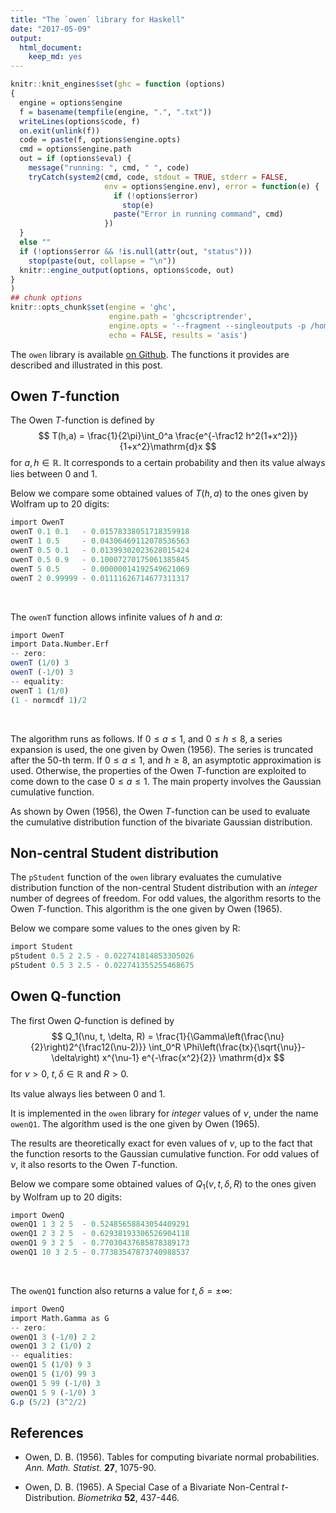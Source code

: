 ```yaml
---
title: "The `owen` library for Haskell"
date: "2017-05-09"
output: 
  html_document: 
    keep_md: yes
---
```


<link rel="stylesheet" type="text/css" href="assets/css/hscolour.css">


```r
knitr::knit_engines$set(ghc = function (options)
{
  engine = options$engine
  f = basename(tempfile(engine, ".", ".txt"))
  writeLines(options$code, f)
  on.exit(unlink(f))
  code = paste(f, options$engine.opts)
  cmd = options$engine.path
  out = if (options$eval) {
    message("running: ", cmd, " ", code)
    tryCatch(system2(cmd, code, stdout = TRUE, stderr = FALSE,
                     env = options$engine.env), error = function(e) {
                       if (!options$error)
                         stop(e)
                       paste("Error in running command", cmd)
                     })
  }
  else ""
  if (!options$error && !is.null(attr(out, "status")))
    stop(paste(out, collapse = "\n"))
  knitr::engine_output(options, options$code, out)
}
)
## chunk options
knitr::opts_chunk$set(engine = 'ghc', 
                      engine.path = 'ghcscriptrender', 
                      engine.opts = '--fragment --singleoutputs -p /home/stla/Work/Haskell/owen/.cabal-sandbox/x86_64-linux-ghc-7.10.3-packages.conf.d', 
                      echo = FALSE, results = 'asis')
```

The `owen` library is available [on Github](https://github.com/stla/owen). 
The functions it provides are described and illustrated in this post.

## Owen $T$-function

The Owen $T$-function is defined by
$$
T(h,a) = \frac{1}{2\pi}\int_0^a \frac{e^{-\frac12 h^2(1+x^2)}}{1+x^2}\mathrm{d}x
$$
for $a, h \in \mathbb{R}$. It corresponds to a certain probability and then its value always lies between $0$ and $1$. 

Below we compare some obtained values of $T(h, a)$ to the ones given by Wolfram up to $20$ digits:


```r
import OwenT
owenT 0.1 0.1   - 0.01578338051718359918
owenT 1 0.5     - 0.04306469112078536563
owenT 0.5 0.1   - 0.01399302023628015424
owenT 0.5 0.9   - 0.10007270175061385845
owenT 5 0.5     - 0.00000014192549621069
owenT 2 0.99999 - 0.01111626714677311317
```

<br/>

The `owenT` function allows infinite values of $h$ and $a$:

```r
import OwenT
import Data.Number.Erf 
-- zero: 
owenT (1/0) 3
owenT (-1/0) 3
-- equality:
owenT 1 (1/0)
(1 - normcdf 1)/2 
```

<br/>

The algorithm runs as follows. 
If $0 \leq a \leq 1$, and $0 \leq h \leq 8$, a series expansion is used, the one given by Owen (1956). The series is truncated after the $50$-th term. 
If $0\leq a \leq 1$, and $h \geq 8$, an asymptotic approximation is used. Otherwise, the properties of the Owen $T$-function are exploited to come down to the case $0 \leq a \leq 1$. The main property involves the Gaussian cumulative function.

As shown by Owen (1956), the Owen $T$-function can be used to evaluate the cumulative distribution function of the bivariate Gaussian distribution. 


## Non-central Student distribution 

The `pStudent` function of the `owen` library evaluates the cumulative distribution function of the non-central Student distribution with an *integer* number of degrees of freedom. For odd values, the algorithm resorts to the Owen $T$-function. 
This algorithm is the one given by Owen (1965). 

Below we compare some values to the ones given by R: 

```r
import Student
pStudent 0.5 2 2.5 - 0.022741814853305026
pStudent 0.5 3 2.5 - 0.022741355255468675
```


## Owen Q-function

The first Owen $Q$-function is defined by 
$$
Q_1(\nu, t, \delta, R) = \frac{1}{\Gamma\left(\frac{\nu}{2}\right)2^{\frac12(\nu-2)}}
\int_0^R \Phi\left(\frac{tx}{\sqrt{\nu}}-\delta\right)
x^{\nu-1} e^{-\frac{x^2}{2}} \mathrm{d}x
$$
for $\nu >0$, $t, \delta \in \mathbb{R}$ and $R>0$. 

Its value always lies between $0$ and $1$. 

It is implemented in the `owen` library for *integer* values of $\nu$, under the name `owenQ1`. The algorithm used is the one given by Owen (1965). 

The results are theoretically exact for even values of $\nu$, up to the fact that the function resorts to the Gaussian cumulative function. 
For odd values of $\nu$, it also resorts to the Owen $T$-function. 

Below we compare some obtained values of $Q_1(\nu, t, \delta, R)$ to the ones given by Wolfram up to $20$ digits:

```r
import OwenQ
owenQ1 1 3 2 5  - 0.52485658843054409291
owenQ1 2 3 2 5  - 0.62938193306526904118
owenQ1 9 3 2 5  - 0.77030437685878389173
owenQ1 10 3 2 5 - 0.77383547873740988537
```

<br/>

The `owenQ1` function also returns a value for $t,\delta=\pm \infty$:

```r
import OwenQ
import Math.Gamma as G
-- zero:
owenQ1 3 (-1/0) 2 2 
owenQ1 3 2 (1/0) 2  
-- equalities:
owenQ1 5 (1/0) 9 3
owenQ1 5 (1/0) 99 3
owenQ1 5 99 (-1/0) 3
owenQ1 5 9 (-1/0) 3
G.p (5/2) (3^2/2) 
```



## References

- Owen, D. B. (1956). Tables for computing bivariate normal probabilities. *Ann. Math. Statist.* **27**, 1075-90.

- Owen, D. B. (1965). A Special Case of a Bivariate Non-Central $t$-Distribution. *Biometrika* **52**, 437-446. 